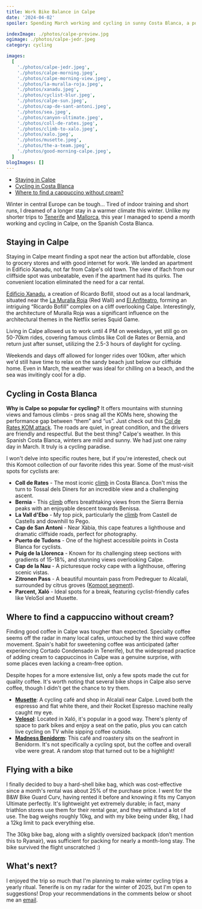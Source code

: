```yaml
---
title: Work Bike Balance in Calpe
date: '2024-04-02'
spoiler: Spending March working and cycling in sunny Costa Blanca, a popular training spot for pro cyclists.

indexImage: ./photos/calpe-preview.jpg
ogimage: ./photos/calpe-jedr.jpeg
category: cycling

images:
  [
    './photos/calpe-jedr.jpeg',
    './photos/calpe-morning.jpeg',
    './photos/calpe-morning-view.jpeg',
    './photos/la-muralla-roja.jpeg',
    './photos/xanadu.jpeg',
    './photos/cyclist-blur.jpeg',
    './photos/calpe-sun.jpeg',
    './photos/cap-de-sant-antoni.jpeg',
    './photos/sea.jpeg',
    './photos/canyon-ultimate.jpeg',
    './photos/coll-de-rates.jpeg',
    './photos/climb-to-xalo.jpeg',
    './photos/xalo.jpeg',
    './photos/musette.jpeg',
    './photos/the-a-team.jpeg',
    './photos/good-morning-calpe.jpeg',
  ]
blogImages: []
---
```


- [Staying in Calpe](#staying-in-calpe)
- [Cycling in Costa Blanca](#cycling-in-costa-blanca)
- [Where to find a cappuccino without cream?](#where-to-find-a-cappuccino-without-cream)

<MakeItBigContainer>
  <ImageComponent
    image={props.frontmatter.images[0]}
    description="On top of Puig de la Llorença"
  />
</MakeItBigContainer>

Winter in central Europe can be tough... Tired of indoor training and short runs, I dreamed of a longer stay in a warmer climate this winter. Unlike my shorter trips to [Tenerife](/through-the-lens/tenerife-pleasures/) and [Mallorca](/through-the-lens/mallorca-in-spring/), this year I managed to spend a month working and cycling in Calpe, on the Spanish Costa Blanca.

## Staying in Calpe

Staying in Calpe meant finding a spot near the action but affordable, close to grocery stores and with good internet for work. We landed an apartment in Edificio Xanadu, not far from Calpe's old town. The view of Ifach from our cliffside spot was unbeatable, even if the apartment had its quirks. The convenient location eliminated the need for a car rental.

[Edificio Xanadu](https://ricardobofill.com/projects/xanadu/), a creation of Ricardo Bofill, stood out as a local landmark, situated near the [La Muralla Roja](https://ricardobofill.com/projects/la-muralla-roja/) (Red Wall) and [El Anfiteatro](https://ricardobofill.com/projects/el-anfiteatro/), forming an intriguing “Ricardo Bofill” complex on a cliff overlooking Calpe. Interestingly, the architecture of Muralla Roja was a significant influence on the architectural themes in the Netflix series Squid Game.

Living in Calpe allowed us to work until 4 PM on weekdays, yet still go on 50-70km rides, covering famous climbs like Coll de Rates or Bernia, and return just after sunset, utilizing the 2.5-3 hours of daylight for cycling.

Weekends and days off allowed for longer rides over 100km, after which we'd still have time to relax on the sandy beach just below our cliffside home. Even in March, the weather was ideal for chilling on a beach, and the sea was invitingly cool for a dip.

<MakeItBigContainer>
  <Container>
    <Column>
      <ImageComponent
        image={props.frontmatter.images[1]}
        description="Morning fog around Penon de Ifach. Pic taken from our apartment."
        isRow
      />
    </Column>
    <Column>
      <ImageComponent
        image={props.frontmatter.images[2]}
        description="Morning coffee with a view"
        isRow
      />
    </Column>
  </Container>
  <Container>
    <Column>
      <ImageComponent
        image={props.frontmatter.images[4]}
        description="Edificio Xanadu"
      />
    </Column>
    <Column>
      <ImageComponent
        image={props.frontmatter.images[3]}
        description="La Muralla Roja"
      />
    </Column>
  </Container>
</MakeItBigContainer>

## Cycling in Costa Blanca

**Why is Calpe so popular for cycling?** It offers mountains with stunning views and famous climbs - pros snag all the KOMs here, showing the performance gap between “them” and “us”. Just check out this [Col de Rates KOM attack](https://www.youtube.com/watch?v=_5klP88RfaE). The roads are quiet, in great condition, and the drivers are friendly and respectful. But the best thing? Calpe's weather. In this Spanish Costa Blanca, winters are mild and sunny. We had just one rainy day in March. It truly is a cycling paradise.

I won't delve into specific routes here, but if you're interested, check out this Komoot collection of our favorite rides this year. Some of the must-visit spots for cyclists are:

- **Coll de Rates** - The most iconic [climb](https://climbfinder.com/en/climbs/coll-de-rates-parcent) in Costa Blanca. Don't miss the turn to Tossal dels Diners for an incredible view and a challenging ascent.
- **Bernia** - This [climb](https://climbfinder.com/en/climbs/bernia-jalon) offers breathtaking views from the Sierra Bernia peaks with an enjoyable descent towards Benissa.
- **La Vall d'Ebo** - My top pick, particularly the [climb](https://climbfinder.com/en/climbs/coll-de-la-vall-d-ebo-vall-d-ebo) from Castell de Castells and downhill to Pego.
- **Cap de San Antoni** - Near Xàbia, this cape features a lighthouse and dramatic cliffside roads, perfect for photography.
- **Puerto de Tudons** - One of the highest accessible points in Costa Blanca for cyclists.
- **Puig de la Llorenca** - Known for its challenging steep sections with gradients of 15-18%, and stunning views overlooking Calpe.
- **Cap de la Nau** - A picturesque rocky cape with a lighthouse, offering scenic vistas.
- **Zitronen Pass** - A beautiful mountain pass from Pedreguer to Alcalalí, surrounded by citrus groves ([Komoot segment](https://www.komoot.com/highlight/509914)).
- **Parcent, Xaló** - Ideal spots for a break, featuring cyclist-friendly cafes like VeloSol and Musette.

<MakeItBigContainer>
  <ImageComponent
    image={props.frontmatter.images[7]}
    description="Cap de San Antoni"
    isRow
  />
  <Container>
    <Column>
      <ImageComponent
        image={props.frontmatter.images[5]}
        description="Blurred cyclist near Xalo"
        isRow
      />
    </Column>
    <Column>
      <ImageComponent
        image={props.frontmatter.images[6]}
        description="Sunset in Calpe"
        isRow
      />
    </Column>
  </Container>
  <Container>
    <Column>
      <ImageComponent image={props.frontmatter.images[8]} isRow />
    </Column>
    <Column>
      <ImageComponent
        image={props.frontmatter.images[9]}
        description="Canyon Ultimate"
        isRow
      />
    </Column>
  </Container>
  <ImageComponent
    image={props.frontmatter.images[10]}
    description="Coll de Rates"
    isRow
  />
  <Container>
    <Column>
      <ImageComponent
        image={props.frontmatter.images[11]}
        description="Climb to Xalo"
        isRow
      />
    </Column>
    <Column flex={2.2522}>
      <ImageComponent
        image={props.frontmatter.images[12]}
        description="Xalo"
        isRow
      />
    </Column>
  </Container>
</MakeItBigContainer>

## Where to find a cappuccino without cream?

Finding good coffee in Calpe was tougher than expected. Specialty coffee seems off the radar in many local cafes, untouched by the third wave coffee movement. Spain's habit for sweetening coffee was anticipated (after experiencing Cortado Condensado in Tenerife), but the widespread practice of adding cream to cappuccinos in Calpe was a genuine surprise, with some places even lacking a cream-free option.

Despite hopes for a more extensive list, only a few spots made the cut for quality coffee. It's worth noting that several bike shops in Calpe also serve coffee, though I didn't get the chance to try them.

- **[Musette](https://www.instagram.com/musette_cc/?hl=en)**: A cycling café and shop in Alcalalí near Calpe. Loved both the espresso and flat white there, and their Rocket Espresso machine really caught my eye.
- **[Velosol](https://www.velosolcycling.com/)**: Located in Xaló, it's popular in a good way. There's plenty of space to park bikes and enjoy a seat on the patio, plus you can catch live cycling on TV while sipping coffee outside.
- **[Madness Benidorm](https://madnesscoffee.com/)**: This café and roastery sits on the seafront in Benidorm. It's not specifically a cycling spot, but the coffee and overall vibe were great. A random stop that turned out to be a highlight!

<MakeItBigContainer>
  <ImageComponent
    image={props.frontmatter.images[13]}
    description="Musette Café"
  />
</MakeItBigContainer>

## Flying with a bike

I finally decided to buy a hard-shell bike bag, which was cost-effective since a month's rental was about 25% of the purchase price. I went for the B&W Bike Guard Curv, having rented it before and knowing it fits my Canyon Ultimate perfectly. It's lightweight yet extremely durable; in fact, many triathlon stores use them for their rental gear, and they withstand a lot of use. The bag weighs roughly 10kg, and with my bike being under 8kg, I had a 12kg limit to pack everything else.

The 30kg bike bag, along with a slightly oversized backpack (don’t mention this to Ryanair), was sufficient for packing for nearly a month-long stay. The bike survived the flight unscratched :)

## What's next?

I enjoyed the trip so much that I'm planning to make winter cycling trips a yearly ritual. Tenerife is on my radar for the winter of 2025, but I'm open to suggestions! Drop your recommendations in the comments below or shoot me an [email](/contact/).

<MakeItBigContainer>
  <Container>
    <Column>
      <ImageComponent
        image={props.frontmatter.images[14]}
        description="Our team, from left to right: Banan, Jedr, Andrzej"
      />
    </Column>
    <Column flex={2.2525}>
      <ImageComponent
        image={props.frontmatter.images[15]}
        description="Good morning Calpe"
      />
    </Column>
  </Container>
</MakeItBigContainer>
